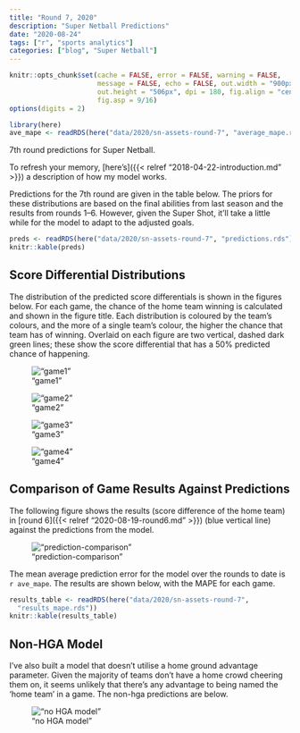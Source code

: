```yaml
---
title: "Round 7, 2020"
description: "Super Netball Predictions"
date: "2020-08-24"
tags: ["r", "sports analytics"]
categories: ["blog", "Super Netball"]
---
```


<!-- Time-stamp: <2019-04-27 13:42:06 (slane)> -->

```r
knitr::opts_chunk$set(cache = FALSE, error = FALSE, warning = FALSE,
                      message = FALSE, echo = FALSE, out.width = "900px",
                      out.height = "506px", dpi = 180, fig.align = "center",
                      fig.asp = 9/16)
options(digits = 2)

```

```r
library(here)
ave_mape <- readRDS(here("data/2020/sn-assets-round-7", "average_mape.rds"))

```

7th round predictions for Super Netball.

To refresh your memory, [here's]({{< relref "2018-04-22-introduction.md" >}}) a description of how my model works.

Predictions for the 7th round are given in the table below. The priors for these distributions are based on the final abilities from last season and the results from rounds 1--6. However, given the Super Shot, it'll take a little while for the model to adapt to the adjusted goals.

```r
preds <- readRDS(here("data/2020/sn-assets-round-7", "predictions.rds"))
knitr::kable(preds)

```

## Score Differential Distributions

The distribution of the predicted score differentials is shown in the figures below. For each game, the chance of the home team winning is calculated and shown in the figure title. Each distribution is coloured by the team's colours, and the more of a single team's colour, the higher the chance that team has of winning. Overlaid on each figure are two vertical, dashed dark green lines; these show the score differential that has a 50% predicted chance of happening.

!["game1"](/sn-assets/2020/round7/game-1.png)

!["game2"](/sn-assets/2020/round7/game-2.png)

!["game3"](/sn-assets/2020/round7/game-3.png)

!["game4"](/sn-assets/2020/round7/game-4.png)

## Comparison of Game Results Against Predictions

The following figure shows the results (score difference of the home team) in [round 6]({{< relref "2020-08-19-round6.md" >}}) (blue vertical line) against the predictions from the model.

!["prediction-comparison"](/sn-assets/2020/round7/plot-grid-comparison.png)

The mean average prediction error for the model over the rounds to date is `r ave_mape`. The results are shown below, with the MAPE for each game.

```r
results_table <- readRDS(here("data/2020/sn-assets-round-7",
  "results_mape.rds"))
knitr::kable(results_table)

```

## Non-HGA Model

I've also built a model that doesn't utilise a home ground advantage parameter. Given the majority of teams don't have a home crowd cheering them on, it seems unlikely that there's any advantage to being named the 'home team' in a game. The non-hga predictions are below.

!["no HGA model"](/sn-assets/2020/round7/plot-grid-no-hga.png)
